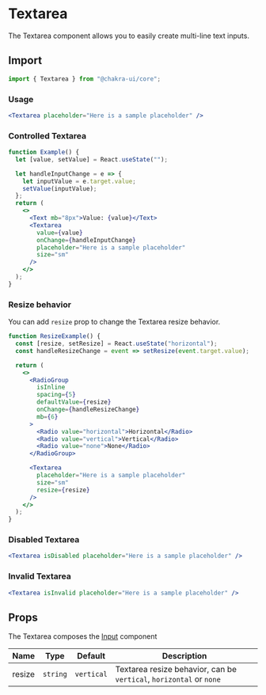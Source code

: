 # Textarea

The Textarea component allows you to easily create multi-line text inputs.

## Import

```js
import { Textarea } from "@chakra-ui/core";
```

### Usage

```jsx
<Textarea placeholder="Here is a sample placeholder" />
```

### Controlled Textarea

```jsx
function Example() {
  let [value, setValue] = React.useState("");

  let handleInputChange = e => {
    let inputValue = e.target.value;
    setValue(inputValue);
  };
  return (
    <>
      <Text mb="8px">Value: {value}</Text>
      <Textarea
        value={value}
        onChange={handleInputChange}
        placeholder="Here is a sample placeholder"
        size="sm"
      />
    </>
  );
}
```

### Resize behavior

You can add `resize` prop to change the Textarea resize behavior.

```jsx
function ResizeExample() {
  const [resize, setResize] = React.useState("horizontal");
  const handleResizeChange = event => setResize(event.target.value);

  return (
    <>
      <RadioGroup
        isInline
        spacing={5}
        defaultValue={resize}
        onChange={handleResizeChange}
        mb={6}
      >
        <Radio value="horizontal">Horizontal</Radio>
        <Radio value="vertical">Vertical</Radio>
        <Radio value="none">None</Radio>
      </RadioGroup>

      <Textarea
        placeholder="Here is a sample placeholder"
        size="sm"
        resize={resize}
      />
    </>
  );
}
```

### Disabled Textarea

```jsx
<Textarea isDisabled placeholder="Here is a sample placeholder" />
```

### Invalid Textarea

```jsx
<Textarea isInvalid placeholder="Here is a sample placeholder" />
```

## Props

The Textarea composes the [Input](/input) component

| Name   | Type     | Default    | Description                                                         |
| ------ | -------- | ---------- | ------------------------------------------------------------------- |
| resize | `string` | `vertical` | Textarea resize behavior, can be `vertical`, `horizontal` or `none` |
